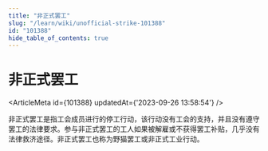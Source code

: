 ```yaml
---
title: "非正式罢工"
slug: "/learn/wiki/unofficial-strike-101388"
id: "101388"
hide_table_of_contents: true
---
```



# 非正式罢工

<ArticleMeta id={101388} updatedAt={'2023-09-26 13:58:54'} />
<div className='border-solid border-b border-t-0 my-4 border-[var(--ifm-color-gray-300)]' />

非正式罢工是指工会成员进行的停工行动，该行动没有工会的支持，并且没有遵守罢工的法律要求。参与非正式罢工的工人如果被解雇或不获得罢工补贴，几乎没有法律救济途径。非正式罢工也称为野猫罢工或非正式工业行动。
